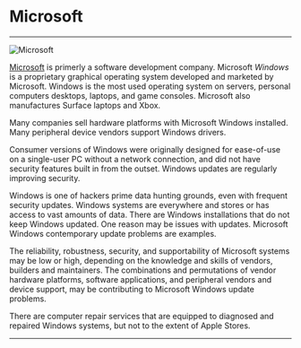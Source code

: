 

# Microsoft

---

![Microsoft](/img/MicrosoftLogo.png)

[Microsoft](https://www.microsoft.com/en-us/) is primerly a software development company. Microsoft _Windows_ is a proprietary graphical operating system developed and marketed by Microsoft. Windows is the most used operating system on servers, personal computers desktops, laptops, and game consoles. Microsoft also manufactures Surface laptops and Xbox.

Many companies sell hardware platforms with Microsoft Windows installed. Many peripheral device vendors support Windows drivers.

Consumer versions of Windows were originally designed for ease-of-use on a single-user PC without a network connection, and did not have security features built in from the outset. Windows updates are regularly improving security.

Windows is one of hackers prime data hunting grounds, even with frequent security updates. Windows systems are everywhere and stores or has access to vast amounts of data. There are Windows installations that do not keep Windows updated. One reason may be issues with updates. Microsoft Windows contemporary update problems are examples.

The reliability, robustness, security, and supportability of Microsoft systems may be low or high, depending on the knowledge and skills of vendors, builders and maintainers. The combinations and permutations of vendor hardware platforms, software applications, and peripheral vendors and device support, may be contributing to Microsoft Windows update problems.

There are computer repair services that are equipped to diagnosed and repaired Windows systems, but not to the extent of Apple Stores.

---


